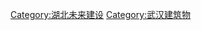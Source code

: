 {{ambox
| type  = notice
| image = [[File:Applications-development_current.svg|50px]]
| imageright = [[File:YellowCraneTower.jpg|60px]]
| text  = '''本文或本章节是关于武汉未来的建设或计划'''。<br/><small>下文可能包含设计阶段的和推测性的-{zh-hans:信息; zh-hant:訊息}-，可能与工程竣工后情況有所出入，'''维基百科的内容仅供参考'''。</small>
}}
[[Category:湖北未来建设|Category:湖北未来建设]]
[[Category:武汉建筑物|Category:武汉建筑物]]
